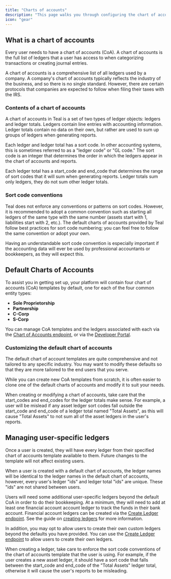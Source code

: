 ```yaml
---
title: "Charts of accounts"
description: "This page walks you through configuring the chart of accounts for your users."
icon: "gear"
---
```


## What is a chart of accounts

Every user needs to have a chart of accounts (CoA). A chart of accounts is the full list of ledgers that a user has access to when categorizing transactions or creating journal entries. 

<Info>
  A chart of accounts is a comprehensive list of all
  ledgers used by a company. A company's chart of accounts typically reflects
  the industry of the business, and so there is no single standard.
  However, there are certain protocols that companies are expected to follow
  when filing their taxes with the IRS.
</Info>

### Contents of a chart of accounts

A chart of accounts in Teal is a set of two types of ledger objects: ledgers and ledger totals. Ledgers contain line entries with accounting information. Ledger totals contain no data on their own, but rather are used to sum up groups of ledgers when generating reports.

Each ledger and ledger total has a sort code. In other accounting systems, this is sometimes referred to as a "ledger code" or "GL code." The sort code is an integer that determines the order in which the ledgers appear in the chart of accounts and reports.

Each ledger total has a start_code and end_code that determines the range of sort codes that it will sum when generating reports. Ledger totals sum only ledgers, they do not sum other ledger totals.

### Sort code conventions

Teal does not enforce any conventions or patterns on sort codes. However, it is recommended to adopt a common convention such as starting all ledgers of the same type with the same number (assets start with 1, liabilities start with 2, etc.). The default charts of accounts provided by Teal follow best practices for sort code numbering; you can feel free to follow the same convention or adopt your own.

Having an understandable sort code convention is especially important if the accounting data will ever be used by professional accountants or bookkeepers, as they will expect this.

## Default Charts of Accounts

To assist you in getting set up, your platform will contain four chart of accounts (CoA) templates by default, one for each of the four common entity types:

- **Sole Proprietorship**
- **Partnership**
- **C-Corp**
- **S-Corp**

You can manage CoA templates and the ledgers associated with each via the [Chart of Accounts endpoint](/api-reference/chart_of_accounts/get_coa_templates), or via the [Developer Portal](https://developer.teal.dev/chart_of_accounts).

### Customizing the default chart of accounts

The default chart of account templates are quite comprehensive and not tailored to any specific industry. You may want to modify these defaults so that they are more tailored to the end users that you serve.

While you can create new CoA templates from scratch, it is often easier to clone one of the default charts of accounts and modify it to suit your needs. 

When creating or modifying a chart of accounts, take care that the start_codes and end_codes for the ledger totals make sense. For example, a user will be mislead if any asset ledger sort codes fall outside the start_code and end_code of a ledger total named "Total Assets", as this will cause "Total Assets" to not sum all of the asset ledgers in the user's reports.

## Managing user-specific ledgers

Once a user is created, they will have every ledger from their specified chart of accounts template available to them. Future changes to the template will not affect existing users.

<Info>
When a user is created with a default chart of accounts, the ledger names will be identical to the ledger names in the default chart of accounts, however, every user's ledger "ids" and ledger total "ids" are unique. These "ids" are not shared between users.
</Info>

Users will need some additional user-specific ledgers beyond the default CoA in order to do their bookkeeping. At a minimum, they will need to add at least one financial account account ledger to track the funds in their bank account. Financial account ledgers can be created via the [Create Ledger endpoint](/api-reference/ledgers/create_ledger). See the guide on [creating ledgers](/transactions/create_ledger) for more information.

In addition, you may opt to allow users to create their own custom ledgers beyond the defaults you have provided. You can use the [Create Ledger endpoint](/api-reference/ledgers/create_ledger) to allow users to create their own ledgers.

When creating a ledger, take care to enforce the sort code conventions of the chart of accounts template that the user is using. For example, if the user creates a new asset ledger, it should have a sort code that falls between the start_code and end_code of the "Total Assets" ledger total, otherwise it will cause the user's reports to be misleading.
